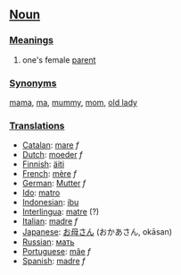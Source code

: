 ==[[Noun]]==

===[[Meaning]]s===
#one's female [[parent]]

===[[Synonym]]s===

[[mama]], [[ma]], [[mummy]], [[mom]], [[old lady]]

===[[Translation]]s===
*[[Catalan]]: [[mare]] ''f''
*[[Dutch]]: [[moeder]] ''f''
*[[Finnish]]: [[äiti]]
*[[French]]: [[mère]] ''f''
*[[German]]: [[Mutter]] ''f''
*[[Ido]]: [[matro]]
*[[Indonesian]]: [[ibu]]
*[[Interlingua]]: [[matre]] (?)
*[[Italian]]: [[madre]] ''f''
*[[Japanese]]: [[お母さん]] (おかあさん, okāsan)
*[[Russian]]: [[мать]]
*[[Portuguese]]: [[mãe]] ''f''
*[[Spanish]]: [[madre]] ''f''